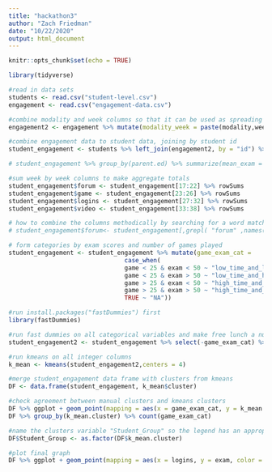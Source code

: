 ```yaml
---
title: "hackathon3"
author: "Zach Friedman"
date: "10/22/2020"
output: html_document
---
```


```r
knitr::opts_chunk$set(echo = TRUE)
```

```r
library(tidyverse)

#read in data sets
students <- read.csv("student-level.csv")
engagement <- read.csv("engagement-data.csv")
```

```r
#combine modality and week columns so that it can be used as spreading key (measure is value)
engagement2 <- engagement %>% mutate(modality_week = paste(modality,week,sep = "-")) %>% select(id, modality_week,measure) %>% spread(modality_week,measure)

#combine engagement data to student data, joining by student id
student_engagement <- students %>% left_join(engagement2, by = "id") %>% select(id, everything())
```

```r
# student_engagement %>% group_by(parent.ed) %>% summarize(mean_exam = mean(exam,na.rm = T)) %>% ggplot + geom_col(mapping = aes(x = parent.ed, y= mean_exam))
```

```r
#sum week by week columns to make aggregate totals
student_engagement$forum <- student_engagement[17:22] %>% rowSums
student_engagement$game <- student_engagement[23:26] %>% rowSums
student_engagement$logins <- student_engagement[27:32] %>% rowSums
student_engagement$video <- student_engagement[33:38] %>% rowSums

# how to combine the columns methodically by searching for a word matching the column names
# student_engagement$forum<- student_engagement[,grepl( "forum" ,names(student_engagement))] %>% rowSums()
```

```r
# form categories by exam scores and number of games played
student_engagement <- student_engagement %>% mutate(game_exam_cat = 
                                case_when(
                                game < 25 & exam < 50 ~ "low_time_and_low_perf",
                                game < 25 & exam > 50 ~ "low_time_and_high_perf",
                                game > 25 & exam < 50 ~ "high_time_and_low_perf",
                                game > 25 & exam > 50 ~ "high_time_and_high_perf",
                                TRUE ~ "NA")) 

#run install.packages("fastDummies") first
library(fastDummies)

#run fast dummies on all categorical variables and make free lunch a numerical variable
student_engagement2 <- student_engagement %>% select(-game_exam_cat) %>% dummy_cols %>% select(-gender,-parent.ed, -race.eth,-id) %>% mutate(free.lunch = ifelse(free.lunch == TRUE,1,0)) %>% scale

#run kmeans on all integer columns
k_mean <- kmeans(student_engagement2,centers = 4)

#merge student_engagement data frame with clusters from kmeans
DF <- data.frame(student_engagement, k_mean$cluster)

#check agreement between manual clusters and kmeans clusters
DF %>% ggplot + geom_point(mapping = aes(x = game_exam_cat, y = k_mean.cluster))
DF %>% group_by(k_mean.cluster) %>% count(game_exam_cat)

#name the clusters variable "Student_Group" so the legend has an appropriate title
DF$Student_Group <- as.factor(DF$k_mean.cluster)

#plot final graph
DF %>% ggplot + geom_point(mapping = aes(x = logins, y = exam, color = Student_Group)) + labs(y = "Exam Scores", x = "Number of Logins", title = "Groups of Students by Web Interaction and Exam Scores")
```

